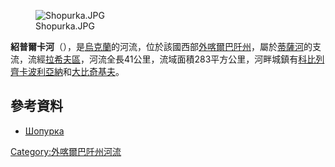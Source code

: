 [[Image:Shopurka.JPG|right]]

'''紹普爾卡河'''（{{lang-uk|Шопурка}}），是[[烏克蘭|烏克蘭]]的河流，位於該國西部[[外喀爾巴阡州|外喀爾巴阡州]]，屬於[[蒂薩河|蒂薩河]]的支流，流經[[拉希夫區|拉希夫區]]，河流全長41公里，流域面積283平方公里，河畔城鎮有[[科比列齊卡波利亞納|科比列齊卡波利亞納]]和[[大比奇基夫|大比奇基夫]]。

==參考資料==
* [https://web.archive.org/web/20131005022808/http://do.gendocs.ru/docs/index-29520.html?page=29 Шопурка]

{{DEFAULTSORT:Шопурка}}
[[Category:外喀爾巴阡州河流|Category:外喀爾巴阡州河流]]


{{Ukraine-river-stub}}